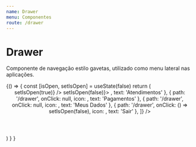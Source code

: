 ```yaml
---
name: Drawer
menu: Componentes
route: /drawer
---
```



# Drawer
Componente de navegação estilo gavetas, utilizado como menu lateral nas aplicações.

<Playground>
    {() => {
        const [isOpen, setIsOpen] = useState(false)
        return (
            <div style={containerDocz}>
                <Header type='icon' title='Meus Dados' icon='menu' setIsOpen={() => setIsOpen(true)} />
                <Drawer isOpen={isOpen} setIsOpen={() => setIsOpen(false)}>
                    <DrawerPanel
                        username='Vitor Almeida Barbosa'
                        userdata='28.026.371/0001-61'
                        options={[
                            {
                                path: '/drawer',
                                onClick: null,
                                icon: <Icon type='truck' size={16} strokeWidth={3} />,
                                text: 'Atendimentos'
                            },
                            {
                                path: '/drawer',
                                onClick: null,
                                icon: <Icon type='card' size={16} strokeWidth={3} />,
                                text: 'Pagamentos'
                            },
                            {
                                path: '/drawer',
                                onClick: null,
                                icon: <Icon type='user' size={16} strokeWidth={3} />,
                                text: 'Meus Dados'
                            },
                            {
                                path: '/drawer',
                                onClick: () => setIsOpen(false),
                                icon: <Icon type='logout' size={16} strokeWidth={3} />,
                                text: 'Sair'
                            },
                        ]}
                    />
                </Drawer>
            </div>
        )
    }
}
</Playground>

<Props of={Drawer} />